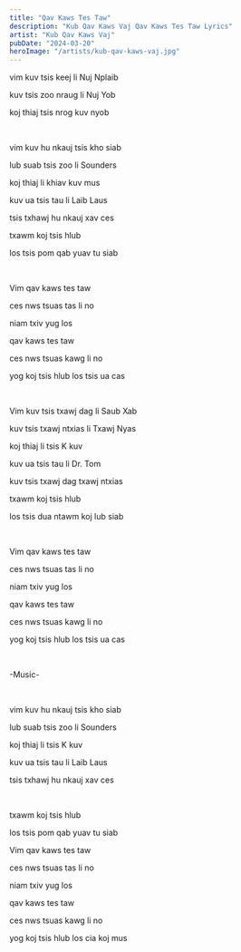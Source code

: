 ```yaml
---
title: "Qav Kaws Tes Taw"
description: "Kub Qav Kaws Vaj Qav Kaws Tes Taw Lyrics"
artist: "Kub Qav Kaws Vaj"
pubDate: "2024-03-20"
heroImage: "/artists/kub-qav-kaws-vaj.jpg"
---
```


vim kuv tsis keej li Nuj Nplaib

kuv tsis zoo nraug li Nuj Yob

koj thiaj tsis nrog kuv nyob

<br />

vim kuv hu nkauj tsis kho siab

lub suab tsis zoo li Sounders

koj thiaj li khiav kuv mus

kuv ua tsis tau li Laib Laus

tsis txhawj hu nkauj xav ces

txawm koj tsis hlub

los tsis pom qab yuav tu siab

<br />

Vim qav kaws tes taw

ces nws tsuas tas li no

niam txiv yug los

qav kaws tes taw

ces nws tsuas kawg li no

yog koj tsis hlub los tsis ua cas

<br />

Vim kuv tsis txawj dag li Saub Xab

kuv tsis txawj ntxias li Txawj Nyas

koj thiaj li tsis K kuv

kuv ua tsis tau li Dr. Tom

kuv tsis txawj dag txawj ntxias

txawm koj tsis hlub

los tsis dua ntawm koj lub siab

<br />

Vim qav kaws tes taw

ces nws tsuas tas li no

niam txiv yug los

qav kaws tes taw

ces nws tsuas kawg li no

yog koj tsis hlub los tsis ua cas

<br />

-Music-

<br />

vim kuv hu nkauj tsis kho siab

lub suab tsis zoo li Sounders

koj thiaj li tsis K kuv

kuv ua tsis tau li Laib Laus

tsis txhawj hu nkauj xav ces

<br />

txawm koj tsis hlub

los tsis pom qab yuav tu siab

Vim qav kaws tes taw

ces nws tsuas tas li no

niam txiv yug los

qav kaws tes taw

ces nws tsuas kawg li no

yog koj tsis hlub los cia koj mus
